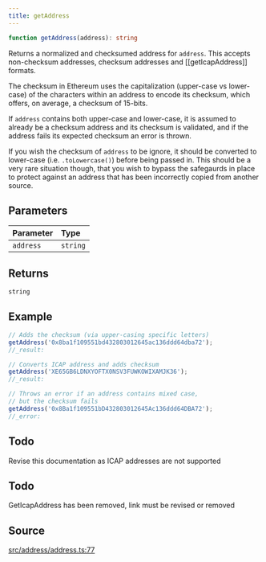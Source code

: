 ```yaml
---
title: getAddress
---
```


```ts
function getAddress(address): string
```

Returns a normalized and checksumed address for `address`. This accepts non-checksum addresses, checksum addresses
and [[getIcapAddress]] formats.

The checksum in Ethereum uses the capitalization (upper-case vs lower-case) of the characters within an address to
encode its checksum, which offers, on average, a checksum of 15-bits.

If `address` contains both upper-case and lower-case, it is assumed to already be a checksum address and its checksum
is validated, and if the address fails its expected checksum an error is thrown.

If you wish the checksum of `address` to be ignore, it should be converted to lower-case (i.e. `.toLowercase()`)
before being passed in. This should be a very rare situation though, that you wish to bypass the safegaurds in place
to protect against an address that has been incorrectly copied from another source.

## Parameters

| Parameter | Type |
| :------ | :------ |
| `address` | `string` |

## Returns

`string`

## Example

```js
// Adds the checksum (via upper-casing specific letters)
getAddress('0x8ba1f109551bd432803012645ac136ddd64dba72');
//_result:

// Converts ICAP address and adds checksum
getAddress('XE65GB6LDNXYOFTX0NSV3FUWKOWIXAMJK36');
//_result:

// Throws an error if an address contains mixed case,
// but the checksum fails
getAddress('0x8Ba1f109551bD432803012645Ac136ddd64DBA72');
//_error:
```

## Todo

Revise this documentation as ICAP addresses are not supported

## Todo

GetIcapAddress has been removed, link must be revised or removed

## Source

[src/address/address.ts:77](https://github.com/dominant-strategies/quais-6.js/blob/95934f9b18ff90a0666dd9772179b612f2ad5510/src/address/address.ts#L77)
